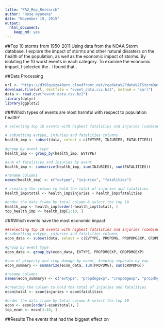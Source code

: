 ```yaml
---
title: "PA2_Rep_Research"
author: "Rose Nyameke"
date: "November 19, 2015"
output: 
  html_document: 
    keep_md: yes
---
```


##Top 10 storms from 1950-2011
Using data from the NOAA Storm database, I explore the impact of storms and other
natural disasters on the health of the population, as well as the economic impact of
storms. By isolating the 10 worst events in each category. To examine the economic
impact, I selected the . I found that .

##Data Processing
````r
url <- "https://d396qusza40orc.cloudfront.net/repdata%2Fdata%2FStormData.csv.bz2"
download.file(url, destfile = "event_data.csv.bz2", method = "curl")
data <- read.csv("event_data.csv.bz2")
library(dplyr)
library(ggplot2)
````

###Which types of events are most harmful with respect to population health?
````r
# selecting top 10 events with highest fatalities and injuries (combined)

# subsetting evtype, injuries and fatalities columns
health_imp <- subset(data, select = c(EVTYPE, INJURIES, FATALITIES))
     
#group by event type
health_imp <- group_by(health_imp, EVTYPE)

#sum of fatalities and injuries by event
health_imp <- summarize(health_imp, sum(INJURIES), sum(FATALITIES))

#rename columns
names(health_imp) <- c("evtype", "injuries", "fatalities")

# creating the column to hold the total of injuries and fatalities
health_imp$total <- health_imp$injuries + health_imp$fatalities

#order the data frame by total column & select the top 10
health_imp <- health_imp[order(-health_imp$total), ]
top_health_imp <- health_imp[1:10, ]
````

###Which events have the most economic impact
````r
##selecting top 10 events with highest fatalities and injuries (combined)##
# subsetting evtype, injuries and fatalities columns
econ_data <- subset(data, select = c(EVTYPE, PROPDMG, PROPDMGEXP, CROPDMG, CROPDMGEXP))
     
#group by event type
econ_data <- group_by(econ_data, EVTYPE, PROPDMGEXP, CROPDMGEXP)

#sum of property and crop damage by event, keeping separate by exp
econ_summary <- summarize(econ_data, sum(PROPDMG), sum(CROPDMG))

#rename columns
names(econ_summary) <- c("evtype", "propdmgexp", "cropdmgexp", "propdmg", "cropdmg")

#creating the column to hold the total of injuries and fatalities
econ$total <- econ$injuries + econ$fatalities

#order the data frame by total column & select the top 10
econ <- econ[order(-econ$total), ]
top_econ <- econ[1:10, ]
````

##Results
The events that had the biggest effect on 

